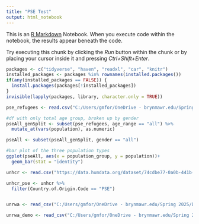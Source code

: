 ---
title: "PSE Test"
output: html_notebook
---

This is an [R Markdown](http://rmarkdown.rstudio.com) Notebook. When you execute code within the notebook, the results appear beneath the code. 

Try executing this chunk by clicking the *Run* button within the chunk or by placing your cursor inside it and pressing *Ctrl+Shift+Enter*. 

```{r}
packages <- c("tidyverse", "haven", "readxl", "car", "knitr")
installed_packages <- packages %in% rownames(installed.packages())
if(any(installed_packages == FALSE)) {
  install.packages(packages[!installed_packages])
}
invisible(lapply(packages, library, character.only = TRUE))
```

```{r}
pse_refugees <- read.csv("C:/Users/gmfor/OneDrive - brynmawr.edu/Spring 2025/Data Science Feminism/PSE_test/hdx_hapi_refugees_pse.csv")
```


```{r}
#df with only total age group, broken up by gender 
pseAll_genSplit <- subset(pse_refugees, age_range == "all") %>%
  mutate_at(vars(population), as.numeric)

pseAll <- subset(pseAll_genSplit, gender == "all")
```

```{r}
#bar plot of the three population types 
ggplot(pseAll, aes(x = population_group, y = population))+
  geom_bar(stat = "identity")

```


```{r}
unhcr <- read.csv("https://data.humdata.org/dataset/74cdbe77-0a0b-441b-9535-bacc263be2a8/resource/295cd9e4-8464-43ee-ad17-47196991a1f7/download/demographics_residing_world.csv")

unhcr_pse <- unhcr %>%
  filter(Country.of.Origin.Code == "PSE")


unrwa <- read_csv("C:/Users/gmfor/OneDrive - brynmawr.edu/Spring 2025/Data Science Feminism/PSE_test/unrwa_totalpop.csv")

unrwa_demo <- read_csv("C:/Users/gmfor/OneDrive - brynmawr.edu/Spring 2025/Data Science Feminism/PSE_test/unrwa_demo.csv")
```

